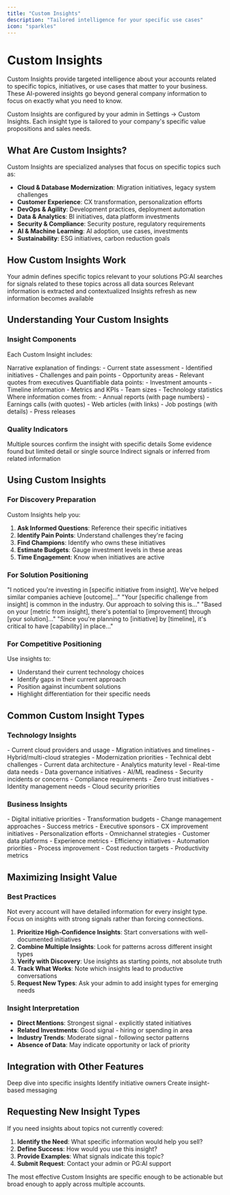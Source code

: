 ```yaml
---
title: "Custom Insights"
description: "Tailored intelligence for your specific use cases"
icon: "sparkles"
---
```


# Custom Insights

Custom Insights provide targeted intelligence about your accounts related to specific topics, initiatives, or use cases that matter to your business. These AI-powered insights go beyond general company information to focus on exactly what you need to know.

<Info>
Custom Insights are configured by your admin in Settings → Custom Insights. Each insight type is tailored to your company's specific value propositions and sales needs.
</Info>

## What Are Custom Insights?

Custom Insights are specialized analyses that focus on specific topics such as:
- **Cloud & Database Modernization**: Migration initiatives, legacy system challenges
- **Customer Experience**: CX transformation, personalization efforts
- **DevOps & Agility**: Development practices, deployment automation
- **Data & Analytics**: BI initiatives, data platform investments
- **Security & Compliance**: Security posture, regulatory requirements
- **AI & Machine Learning**: AI adoption, use cases, investments
- **Sustainability**: ESG initiatives, carbon reduction goals

## How Custom Insights Work

<Steps>
  <Step title="Topic Definition">
    Your admin defines specific topics relevant to your solutions
  </Step>
  <Step title="AI Analysis">
    PG:AI searches for signals related to these topics across all data sources
  </Step>
  <Step title="Insight Generation">
    Relevant information is extracted and contextualized
  </Step>
  <Step title="Continuous Updates">
    Insights refresh as new information becomes available
  </Step>
</Steps>

## Understanding Your Custom Insights

### **Insight Components**

Each Custom Insight includes:

<Tabs>
  <Tab title="Written Analysis">
    Narrative explanation of findings:
    - Current state assessment
    - Identified initiatives
    - Challenges and pain points
    - Opportunity areas
    - Relevant quotes from executives
  </Tab>
  <Tab title="Facts & Figures">
    Quantifiable data points:
    - Investment amounts
    - Timeline information
    - Metrics and KPIs
    - Team sizes
    - Technology statistics
  </Tab>
  <Tab title="Source Attribution">
    Where information comes from:
    - Annual reports (with page numbers)
    - Earnings calls (with quotes)
    - Web articles (with links)
    - Job postings (with details)
    - Press releases
  </Tab>
</Tabs>

### **Quality Indicators**

<CardGroup cols={3}>
  <Card title="High Confidence" icon="circle-check">
    Multiple sources confirm the insight with specific details
  </Card>
  <Card title="Medium Confidence" icon="circle-half-stroke">
    Some evidence found but limited detail or single source
  </Card>
  <Card title="Low Confidence" icon="circle">
    Indirect signals or inferred from related information
  </Card>
</CardGroup>

## Using Custom Insights

### **For Discovery Preparation**

Custom Insights help you:
1. **Ask Informed Questions**: Reference their specific initiatives
2. **Identify Pain Points**: Understand challenges they're facing
3. **Find Champions**: Identify who owns these initiatives
4. **Estimate Budgets**: Gauge investment levels in these areas
5. **Time Engagement**: Know when initiatives are active

### **For Solution Positioning**

<AccordionGroup>
  <Accordion title="Connect to Initiatives">
    "I noticed you're investing in [specific initiative from insight]. We've helped similar companies achieve [outcome]..."
  </Accordion>
  <Accordion title="Address Challenges">
    "Your [specific challenge from insight] is common in the industry. Our approach to solving this is..."
  </Accordion>
  <Accordion title="Quantify Opportunity">
    "Based on your [metric from insight], there's potential to [improvement] through [your solution]..."
  </Accordion>
  <Accordion title="Reference Timing">
    "Since you're planning to [initiative] by [timeline], it's critical to have [capability] in place..."
  </Accordion>
</AccordionGroup>

### **For Competitive Positioning**

Use insights to:
- Understand their current technology choices
- Identify gaps in their current approach
- Position against incumbent solutions
- Highlight differentiation for their specific needs

## Common Custom Insight Types

### **Technology Insights**

<Tabs>
  <Tab title="Cloud Migration">
    - Current cloud providers and usage
    - Migration initiatives and timelines
    - Hybrid/multi-cloud strategies
    - Modernization priorities
    - Technical debt challenges
  </Tab>
  <Tab title="Data Platform">
    - Current data architecture
    - Analytics maturity level
    - Real-time data needs
    - Data governance initiatives
    - AI/ML readiness
  </Tab>
  <Tab title="Security">
    - Security incidents or concerns
    - Compliance requirements
    - Zero trust initiatives
    - Identity management needs
    - Cloud security priorities
  </Tab>
</Tabs>

### **Business Insights**

<Tabs>
  <Tab title="Digital Transformation">
    - Digital initiative priorities
    - Transformation budgets
    - Change management approaches
    - Success metrics
    - Executive sponsors
  </Tab>
  <Tab title="Customer Experience">
    - CX improvement initiatives
    - Personalization efforts
    - Omnichannel strategies
    - Customer data platforms
    - Experience metrics
  </Tab>
  <Tab title="Operational Excellence">
    - Efficiency initiatives
    - Automation priorities
    - Process improvement
    - Cost reduction targets
    - Productivity metrics
  </Tab>
</Tabs>

## Maximizing Insight Value

### **Best Practices**

<Warning>
Not every account will have detailed information for every insight type. Focus on insights with strong signals rather than forcing connections.
</Warning>

1. **Prioritize High-Confidence Insights**: Start conversations with well-documented initiatives
2. **Combine Multiple Insights**: Look for patterns across different insight types
3. **Verify with Discovery**: Use insights as starting points, not absolute truth
4. **Track What Works**: Note which insights lead to productive conversations
5. **Request New Types**: Ask your admin to add insight types for emerging needs

### **Insight Interpretation**

- **Direct Mentions**: Strongest signal - explicitly stated initiatives
- **Related Investments**: Good signal - hiring or spending in area
- **Industry Trends**: Moderate signal - following sector patterns
- **Absence of Data**: May indicate opportunity or lack of priority

## Integration with Other Features

<CardGroup cols={3}>
  <Card title="Ask AI Assistant" icon="message" href="/account-intelligence/ai-assistant">
    Deep dive into specific insights
  </Card>
  <Card title="Find Contacts" icon="users" href="/account-intelligence/contacts">
    Identify initiative owners
  </Card>
  <Card title="Generate Content" icon="pencil" href="/account-intelligence/content">
    Create insight-based messaging
  </Card>
</CardGroup>

## Requesting New Insight Types

If you need insights about topics not currently covered:

1. **Identify the Need**: What specific information would help you sell?
2. **Define Success**: How would you use this insight?
3. **Provide Examples**: What signals indicate this topic?
4. **Submit Request**: Contact your admin or PG:AI support

<Note>
The most effective Custom Insights are specific enough to be actionable but broad enough to apply across multiple accounts.
</Note>